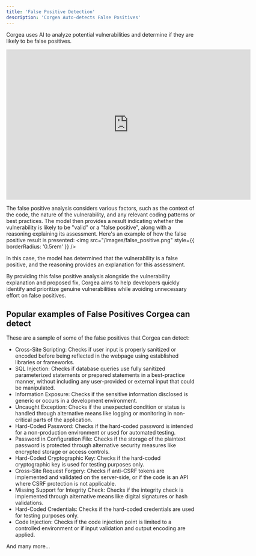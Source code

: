 ```yaml
---
title: 'False Positive Detection'
description: 'Corgea Auto-detects False Positives'
---
```

Corgea uses AI to analyze potential vulnerabilities and determine if they are likely to be false positives.



<Card>
  <iframe
    width="650"
    height="400"
    src="https://www.loom.com/embed/5c1e36fc8d0f4a0ebf114d25d47897d0"
    title="YouTube video player"
    frameborder="0"
    allow="accelerometer; autoplay; clipboard-write; encrypted-media; gyroscope; picture-in-picture"
    allowFullScreen
  ></iframe>
</Card>


The false positive analysis considers various factors, such as the context of the code, the nature of the vulnerability, and any relevant coding patterns or best practices. The model then provides a result indicating whether the vulnerability is likely to be "valid" or a "false positive", along with a reasoning explaining its assessment.
Here's an example of how the false positive result is presented:
    <Frame>
      <img src="/images/false_positive.png" style={{ borderRadius: '0.5rem' }} />
    </Frame>

In this case, the model has determined that the vulnerability is a false positive, and the reasoning provides an explanation for this assessment.

By providing this false positive analysis alongside the vulnerability explanation and proposed fix, Corgea aims to help developers quickly identify and prioritize genuine vulnerabilities while avoiding unnecessary effort on false positives.

## Popular examples of False Positives Corgea can detect

These are a sample of some of the false positives that Corgea can detect:

- Cross-Site Scripting: Checks if user input is properly sanitized or encoded before being reflected in the webpage using established libraries or frameworks.
- SQL Injection: Checks if database queries use fully sanitized parameterized statements or prepared statements in a best-practice manner, without including any user-provided or external input that could be manipulated.
- Information Exposure: Checks if the sensitive information disclosed is generic or occurs in a development environment.
- Uncaught Exception: Checks if the unexpected condition or status is handled through alternative means like logging or monitoring in non-critical parts of the application.
- Hard-Coded Password: Checks if the hard-coded password is intended for a non-production environment or used for automated testing.
- Password in Configuration File: Checks if the storage of the plaintext password is protected through alternative security measures like encrypted storage or access controls.
- Hard-Coded Cryptographic Key: Checks if the hard-coded cryptographic key is used for testing purposes only.
- Cross-Site Request Forgery: Checks if anti-CSRF tokens are implemented and validated on the server-side, or if the code is an API where CSRF protection is not applicable.
- Missing Support for Integrity Check: Checks if the integrity check is implemented through alternative means like digital signatures or hash validations.
- Hard-Coded Credentials: Checks if the hard-coded credentials are used for testing purposes only.
- Code Injection: Checks if the code injection point is limited to a controlled environment or if input validation and output encoding are applied.

And many more...